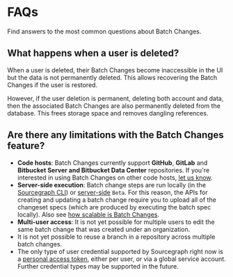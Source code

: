 # FAQs

<p className="subtitle">Find answers to the most common questions about Batch Changes.</p>

## What happens when  a user is deleted?

When a user is deleted, their Batch Changes become inaccessible in the UI but the data is not permanently deleted.
This allows recovering the Batch Changes if the user is restored.

However, if the user deletion is permanent, deleting both account and data, then the associated Batch Changes are also permanently deleted from the database. This frees storage space and removes dangling references.

## Are there any limitations with the Batch Changes feature?

- **Code hosts**: Batch Changes currently support **GitHub**, **GitLab** and **Bitbucket Server and Bitbucket Data Center** repositories. If you're interested in using Batch Changes on other code hosts, [let us know](https://about.sourcegraph.com/contact).
- **Server-side execution**: Batch change steps are run locally (in the [Sourcegraph CLI](https://github.com/sourcegraph/src-cli)) or [server-side](https://docs.sourcegraph.com/batch_changes/explanations/server_side) `Beta`. For this reason, the APIs for creating and updating a batch change require you to upload all of the changeset specs (which are produced by executing the batch spec locally). Also see [how scalable is Batch Changes](/batch_changes/references/faq#how-scalable-is-batch-changes-how-many-changesets-can-i-create).
- **Multi-user access**: It is not yet possible for multiple users to edit the same batch change that was created under an organization.
- It is not yet possible to reuse a branch in a repository across multiple batch changes.
- The only type of user credential supported by Sourcegraph right now is a [personal access token](/batch_changes/how-tos/configuring_credentials), either per user, or via a global service account. Further credential types may be supported in the future.

